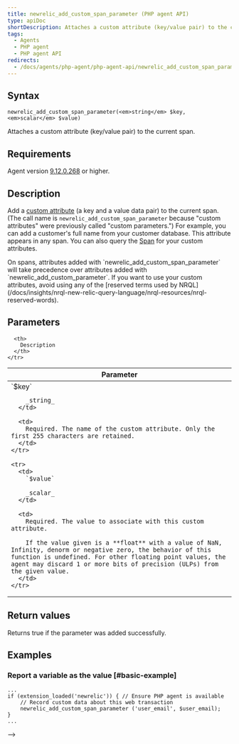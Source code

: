 ```yaml
---
title: newrelic_add_custom_span_parameter (PHP agent API)
type: apiDoc
shortDescription: Attaches a custom attribute (key/value pair) to the current span.
tags:
  - Agents
  - PHP agent
  - PHP agent API
redirects:
  - /docs/agents/php-agent/php-agent-api/newrelic_add_custom_span_parameter
---
```


## Syntax

```
newrelic_add_custom_span_parameter(<em>string</em> $key, <em>scalar</em> $value)
```

Attaches a custom attribute (key/value pair) to the current span.

## Requirements

Agent version [9.12.0.268](https://docs.newrelic.com/docs/release-notes/agent-release-notes/php-release-notes/php-agent-9120268) or higher.

## Description

Add a [custom attribute](/docs/agents/manage-apm-agents/agent-data/collect-custom-attributes) (a key and a value data pair) to the current span. (The call name is `newrelic_add_custom_span_parameter` because "custom attributes" were previously called "custom parameters.") For example, you can add a customer's full name from your customer database. This attribute appears in any span. You can also query the [Span](/docs/insights/explore-data/attributes/apm-default-attributes-insights) for your custom attributes.

<Callout variant="important">
  On spans, attributes added with `newrelic_add_custom_span_parameter` will take precedence over attributes added with `newrelic_add_custom_parameter`.
</Callout>

<Callout variant="important">
  If you want to use your custom attributes, avoid using any of the [reserved terms used by NRQL](/docs/insights/nrql-new-relic-query-language/nrql-resources/nrql-reserved-words).
</Callout>

## Parameters

<table>
  <thead>
    <tr>
      <th width="25%">
        Parameter
      </th>

      <th>
        Description
      </th>
    </tr>
  </thead>

  <tbody>
    <tr>
      <td>
        `$key`

        _string_
      </td>

      <td>
        Required. The name of the custom attribute. Only the first 255 characters are retained.
      </td>
    </tr>

    <tr>
      <td>
        `$value`

        _scalar_
      </td>

      <td>
        Required. The value to associate with this custom attribute.

        If the value given is a **float** with a value of NaN, Infinity, denorm or negative zero, the behavior of this function is undefined. For other floating point values, the agent may discard 1 or more bits of precision (ULPs) from the given value.
      </td>
    </tr>
  </tbody>
</table>

## Return values

Returns true if the parameter was added successfully.

## Examples

### Report a variable as the value [#basic-example]

```
...
if (extension_loaded('newrelic')) { // Ensure PHP agent is available
    // Record custom data about this web transaction
    newrelic_add_custom_span_parameter ('user_email', $user_email);
}
...
```

\-->
